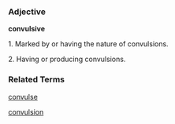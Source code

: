 ===Adjective===
'''convulsive'''

1. Marked by or having the nature of convulsions.

2. Having or producing convulsions.

===Related Terms===

[[convulse]]

[[convulsion]]